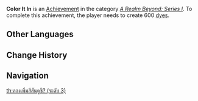 {{Achievement Infobox
|title        = Color It In
|id           = 81067
|order id     = 1068
|category     = A Realm Beyond: Series I
|description  = Create 600 [[dye]]s.
|requirements = 
|primogems    = 20
|tracking     = Tracks the total number of dyes created.
|topic        = 
|set          = Color It In
|tier         = 3
|tiers_total  = 3
|tier1        = Color It In (Tier 1)
|tier2        = Color It In (Tier 2)
|tier3        = Color It In (Tier 3)
|prev         = Color It In (Tier 2)
|next         = 
}}
'''Color It In''' is an [[Achievement]] in the category ''[[A Realm Beyond: Series I]]''. To complete this achievement, the player needs to create 600 [[dye]]s.
<!--
==Trivia==

==Video Guides==
{{EVT
|video1   = 
|caption1 = 
}}
-->
==Other Languages==
{{Transclude|Color It In|Other Languages}}

==Change History==
{{Change History|1.5}}
<!--
==References==
{{Reflist}}
-->
==Navigation==
{{Achievement Navbox|A Realm Beyond: Series I}}
[[th:ลองเพิ่มสีสันดูซิ? (ระดับ 3)]]